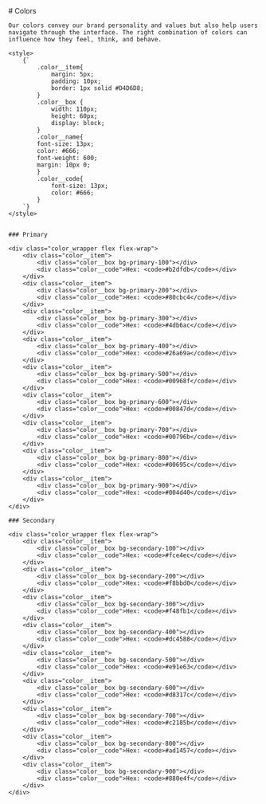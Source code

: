 

<Meta title="Brand Identity/Color" />

<div className="main-container">
    <div className="heading">
        # Colors
    </div>

    Our colors convey our brand personality and values but also help users navigate through the interface. The right combination of colors can influence how they feel, think, and behave.

    <style>
        {`
            .color__item{
                margin: 5px;
                padding: 10px;
                border: 1px solid #D4D6D8;
            }
            .color__box {
                width: 110px;
                height: 60px;
                display: block;
            }
            .color__name{
            font-size: 13px;
            color: #666;
            font-weight: 600;
            margin: 10px 0;
            }
            .color__code{
                font-size: 13px;
                color: #666;
            }
        `}
    </style>


    ### Primary

    <div class="color_wrapper flex flex-wrap">
        <div class="color__item">
            <div class="color__box bg-primary-100"></div>
            <div class="color__code">Hex: <code>#b2dfdb</code></div>
        </div>
        <div class="color__item">
            <div class="color__box bg-primary-200"></div>
            <div class="color__code">Hex: <code>#80cbc4</code></div>
        </div>
        <div class="color__item">
            <div class="color__box bg-primary-300"></div>
            <div class="color__code">Hex: <code>#4db6ac</code></div>
        </div>
        <div class="color__item">
            <div class="color__box bg-primary-400"></div>
            <div class="color__code">Hex: <code>#26a69a</code></div>
        </div>
        <div class="color__item">
            <div class="color__box bg-primary-500"></div>
            <div class="color__code">Hex: <code>#00968f</code></div>
        </div>
        <div class="color__item">
            <div class="color__box bg-primary-600"></div>
            <div class="color__code">Hex: <code>#00847d</code></div>
        </div>
        <div class="color__item">
            <div class="color__box bg-primary-700"></div>
            <div class="color__code">Hex: <code>#00796b</code></div>
        </div>
        <div class="color__item">
            <div class="color__box bg-primary-800"></div>
            <div class="color__code">Hex: <code>#00695c</code></div>
        </div>
        <div class="color__item">
            <div class="color__box bg-primary-900"></div>
            <div class="color__code">Hex: <code>#004d40</code></div>
        </div>
    </div>

    ### Secondary

    <div class="color_wrapper flex flex-wrap">
        <div class="color__item">
            <div class="color__box bg-secondary-100"></div>
            <div class="color__code">Hex: <code>#fce4ec</code></div>
        </div>
        <div class="color__item">
            <div class="color__box bg-secondary-200"></div>
            <div class="color__code">Hex: <code>#f8bbd0</code></div>
        </div>
        <div class="color__item">
            <div class="color__box bg-secondary-300"></div>
            <div class="color__code">Hex: <code>#f48fb1</code></div>
        </div>
        <div class="color__item">
            <div class="color__box bg-secondary-400"></div>
            <div class="color__code">Hex: <code>#dc4588</code></div>
        </div>
        <div class="color__item">
            <div class="color__box bg-secondary-500"></div>
            <div class="color__code">Hex: <code>#e91e63</code></div>
        </div>
        <div class="color__item">
            <div class="color__box bg-secondary-600"></div>
            <div class="color__code">Hex: <code>#d8317c</code></div>
        </div>
        <div class="color__item">
            <div class="color__box bg-secondary-700"></div>
            <div class="color__code">Hex: <code>#c2185b</code></div>
        </div>
        <div class="color__item">
            <div class="color__box bg-secondary-800"></div>
            <div class="color__code">Hex: <code>#ad1457</code></div>
        </div>
        <div class="color__item">
            <div class="color__box bg-secondary-900"></div>
            <div class="color__code">Hex: <code>#880e4f</code></div>
        </div>
    </div>
</div>